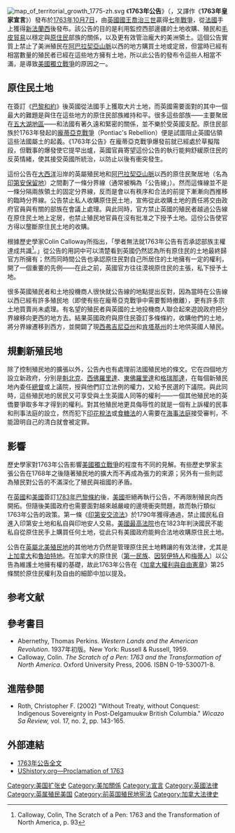 {{NoteTA
| G1=PoliticiansUK
|T=zh-cn:1763年公告;zh-tw:1763年公告;zh-hk:1763年英皇文告;
|1=zh-cn:1763年公告;zh-tw:1763年公告;zh-hk:1763年英皇文告;
|2=zh-cn:公告;zh-tw:公告;zh-hk:文告;
|3=zh-hans:公告线;zh-hant:公告線
}}
{{legal}}
[[File:map_of_territorial_growth_1775-zh.svg|thumb]]
《'''1763年公告'''》（{{lang-en|Royal Proclamation of 1763}}，又譯作《'''1763年皇家宣言'''》）發布於[[1763年|1763年]][[10月7日|10月7日]]，由[[英国|英國]][[君主|國王]][[乔治三世|喬治三世]]贏得[[七年战争|七年戰爭]]，從[[法国|法國]]手上獲得[[新法蘭西|新法蘭西]]後發布。該公告的目的是利用監控西部邊疆的土地收購、殖民和[[毛皮貿易|毛皮貿易]]以穩定與[[美洲原住民|原住民]]部族的關係，以及更有效管治龐大的美洲領土。這個公告實質上禁止了美洲殖民在[[阿巴拉契亞山脈|阿巴拉契亞山脈]]以西的地方購買土地或定居，但當時已經有相當數量的殖民者已經在這些地方擁有土地，所以此公告的發布令這些人相當不滿，是導致[[美國獨立戰爭|美國獨立戰爭]]的原因之一。

== 原住民土地 ==
在簽訂《[[1763年巴黎條約|巴黎和約]]》後英國從法國手上獲取大片土地，而英國需要面對的其中一個最大的難題是與住在這些地方的原住民部族維持和平。很多這些部族——主要聚居在[[五大湖地区|五大湖地區]]——和法國有著久遠和緊密的關係，並不樂於受英國支配。原住民部族於1763年發起的[[龐蒂亞克戰爭|龐蒂亞克戰爭]]（Pontiac's Rebellion）便是試圖阻止英國佔領這些法國屬土的起義。《1763年公告》在龐蒂亞克戰爭爆發前就已經處於草擬階段，但戰事的爆發使它提早出爐，英國官員寄望這份公告的執行能夠舒緩原住民的反英情緒，使其接受英國所統治，以防止以後有衝突發生。

這份公告在[[大西洋|大西洋]]沿岸的英屬殖民地和[[阿巴拉契亞山脈|阿巴拉契亞山脈]]以西的原住民聚居地（名為[[印第安保留地|印第安保留地]]）之間劃了一條分界線（通常被稱為「公告線」）。然而這條線並不是一條分隔兩族領土的固定分界線，反而是會以有秩序和合法的前提下漸漸向西推移的臨時分界線。公告禁止私人收購原住民土地，宣佈從此收購土地的責任將交由政府官員與有關的部族在會議上處理。與此同時，官方禁止英國的殖民者越過公告線在原住民土地上定居，也禁止殖民地官員在沒有批准之下授予土地。這份公告使官方得以壟斷原住民土地的收購。

根據歷史學家Colin Calloway所指出，「學者無法就1763年公告有否承認部族主權達成共識<ref>Calloway, Colin, The Scratch of a Pen: 1763 and the Transformation of North America, p. 93</ref>。」從公告的用詞中可以清楚看到英國仍然認為所有原住民的土地最終歸官方所擁有；然而同時間公告也承認原住民對自己所居住的土地擁有一定的權利，開了一個重要的先例——在此之前，英國官方往往漠視原住民的主張，私下授予土地。

很多英國殖民者和土地投機商人很快就公告線的地點提出反對，因為當時在公告線以西已經有許多殖民地（即使有些在龐蒂亞克戰爭中需要暫時撤離），更有許多宗土地買賣尚未處理。有名望的殖民者與英國的土地投機商人聯合起來遊說政府把分界線移向更西的地方去。結果英國政府與原住民簽訂多條條約，收購他們的土地，將分界線遷移到西方，並開闢了現[[西弗吉尼亞州|西弗吉尼亞州]]和[[肯塔基州|肯塔基州]]的土地供英國人殖民。

== 規劃新殖民地 ==
除了控制殖民地的擴張以外，公告內也有處理前法國殖民地的條文。它在四個地方設立新政府，分別是[[魁北克|魁北克]]、[[西佛羅里達|西佛羅里達]]、[[東佛羅里達|東佛羅里達]]和[[格林纳达|格瑞那達]]，在每個新殖民地內委任[[总督|總督]]或上議院，授與他們訂立法例的權力，又給予民選的下議院。與此同時，這些殖民地的居民又可享受與土生英國人同等的權利——一個其他殖民地的英僑要爭取多年才得到的權利。對其他殖民地更具侮辱性的就是一個有上訴權的民事和刑事法庭的設立，然而犯下[[印花稅法|印花稅法]]或[[食糖法|食糖法]]的人需要在[[海事法庭|海事法庭]]接受審判，不能證明自己的清白就會被定罪。

== 影響 ==
歷史學家對1763年公告影響[[美國獨立戰爭|美國獨立戰爭]]的程度有不同的見解。有些歷史學家主張公告在1768年之後隨著殖民地的擴大而不再成為張力的來源；另外有一些則認為殖民對公告的不滿深化了殖民與祖國的矛盾。

在[[英国|英國]]和[[美國|美國]]簽訂[[1783年巴黎條約|1783年巴黎條約]]後，[[美國|美國]]拒絕再執行公告，不再限制殖民向西開拓。但隨後美國政府也需要面對越來越嚴峻的邊境衝突問題，故而執行類似1763年公告的政策。第一條《[[印第安交流法|印第安交流法]]》於1790年獲得通過，禁止國民私自進入印第安土地和私自與印地安人交易。[[美国最高法院|美國最高法院]]也在1823年判決國民不能私自從原住民手上購買任何土地，從此只有美國政府能夠合法地收購原住民土地。

公告在[[英屬北美殖民地|英屬北美殖民地]]的其他地方仍然是管理原住民土地轉讓的有效法律，尤其是[[上加拿大|上加拿大]]和[[鲁珀特地|魯珀特地]]。在加拿大的原住民（[[第一民族|第一民族]]、[[因纽特人|因努伊特人]]和[[梅蒂人|梅蒂人]]）以公告為維護土地擁有權的基礎，故此1763年公告在《[[加拿大權利與自由憲章|加拿大權利與自由憲章]]》第25條關於原住民權利及自由的細節中加以提及。

== 参考文献 ==
<div class="references-small">
<references />
</div>

== 參考書目 ==
* Abernethy, Thomas Perkins. ''Western Lands and the American Revolution''. 1937年初版。New York: Russell & Russell, 1959.
* Calloway, Colin. ''The Scratch of a Pen: 1763 and the Transformation of North America''. Oxford University Press, 2006. ISBN 0-19-530071-8.

== 進階參閱 ==
* Roth, Christopher F. (2002) "Without Treaty, without Conquest: Indigenous Sovereignty in Post-Delgamuukw British Columbia."  ''Wicazo Sa Review,'' vol. 17, no. 2, pp. 143-165.

== 外部連結 ==
* [http://www.solon.org/Constitutions/Canada/English/PreConfederation/rp_1763.html 1763年公告全文]{{Wayback|url=http://www.solon.org/Constitutions/Canada/English/PreConfederation/rp_1763.html |date=20091013182626 }} {{en}}
* [https://web.archive.org/web/20070308042032/http://www.ushistory.org/declaration/related/proc63.htm UShistory.org—Proclamation of 1763] {{en}}

[[Category:美国扩张史|Category:美国扩张史]]
[[Category:美加關係|Category:美加關係]]
[[Category:宣言|Category:宣言]]
[[Category:英國法律|Category:英國法律]]
[[Category:英属殖民美国|Category:英属殖民美国]]
[[Category:前英国殖民地宪法|Category:前英国殖民地宪法]]
[[Category:加拿大法律史|Category:加拿大法律史]]